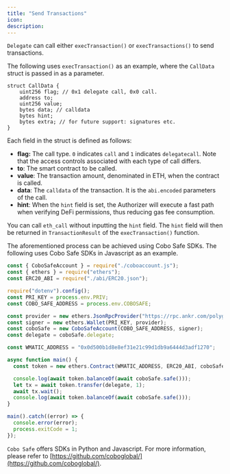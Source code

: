```yaml
---
title: "Send Transactions"
icon:
description:
---
```


`Delegate` can call either `execTransaction()` or `execTransactions()` to send transactions.

The following uses `execTransaction()` as an example, where the `CallData` struct is passed in as a parameter.

```solidity
struct CallData {
    uint256 flag; // 0x1 delegate call, 0x0 call.
    address to;
    uint256 value;
    bytes data; // calldata
    bytes hint;
    bytes extra; // for future support: signatures etc.
}
```

Each field in the struct is defined as follows:

- **flag:** The call type. `0` indicates `call` and `1` indicates `delegatecall`. Note that the access controls associated with each type of call differs.
- **to**: The smart contract to be called.
- **value**: The transaction amount, denominated in ETH, when the contract is called.
- **data**: The `calldata` of the transaction. It is the `abi.encoded` parameters of the call.
- **hint**: When the `hint` field is set, the Authorizer will execute a fast path when verifying DeFi permissions, thus reducing gas fee consumption.

You can call `eth_call` without inputting the `hint` field. The `hint` field will then be returned in `TransactionResult` of the `execTransaction()` function.

The aforementioned process can be achieved using Cobo Safe SDKs. The following uses Cobo Safe SDKs in Javascript as an example.

```js
const { CoboSafeAccount } = require("./coboaccount.js");
const { ethers } = require("ethers");
const ERC20_ABI = require("./abi/ERC20.json");

require("dotenv").config();
const PRI_KEY = process.env.PRIV;
const COBO_SAFE_ADDRESS = process.env.COBOSAFE;

const provider = new ethers.JsonRpcProvider("https://rpc.ankr.com/polygon");
const signer = new ethers.Wallet(PRI_KEY, provider);
const coboSafe = new CoboSafeAccount(COBO_SAFE_ADDRESS, signer);
const delegate = coboSafe.delegate;

const WMATIC_ADDRESS = "0x0d500b1d8e8ef31e21c99d1db9a6444d3adf1270";

async function main() {
  const token = new ethers.Contract(WMATIC_ADDRESS, ERC20_ABI, coboSafe);

  console.log(await token.balanceOf(await coboSafe.safe()));
  let tx = await token.transfer(delegate, 1);
  await tx.wait();
  console.log(await token.balanceOf(await coboSafe.safe()));
}

main().catch((error) => {
  console.error(error);
  process.exitCode = 1;
});
```

`Cobo Safe` offers SDKs in Python and Javascript. For more information, please refer to [https://github.com/coboglobal/](https://github.com/coboglobal/).
